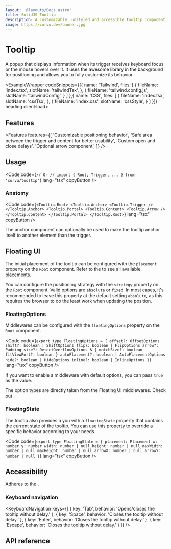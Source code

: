 ```yaml
---
layout: '@layouts/Docs.astro'
title: SolidJS Tooltip
description: A customizable, unstyled and accessible tooltip component for SolidJS
image: https://corvu.dev/banner.jpg
---
```


# Tooltip

A popup that displays information when its trigger receives keyboard focus or the mouse hovers over it. It uses the awesome <Link href="https://floating-ui.com/" text="Floating UI" newTab /> library in the background for positioning and allows you to fully customize its behavior.

<ExampleWrapper codeSnippets={[{
  name: 'Tailwind',
  files: [
    {
      fileName: 'index.tsx',
      slotName: 'tailwindTsx',
    },
    {
      fileName: 'tailwind.config.js',
      slotName: 'tailwindConfig',
    }
  ]
},{
  name: 'CSS',
  files: [
    {
      fileName: 'index.tsx',
      slotName: 'cssTsx',
    },
    {
      fileName: 'index.css',
      slotName: 'cssStyle',
    }
  ]
}]} heading client:load>
  <BasicExample client:load />
  <RawCode slot="tailwindTsx" code={TailwindTsx} lang="tsx" />
  <RawCode slot="tailwindConfig" code={TailwindConfig} lang="js" />
  <RawCode slot="cssTsx" code={CssTsx} lang="tsx" />
  <RawCode slot="cssStyle" code={CssStyle} lang="css" />
</ExampleWrapper>

## Features
<Features features={[
  'Customizable positioning behavior',
  'Safe area between the trigger and content for better usability',
  'Custom open and close delays',
  'Optional arrow component',
]} />

## Usage
<Code code={`
// Or
// import { Root, Trigger, ... } from 'corvu/tooltip'
`} lang="tsx" copyButton />

### Anatomy

<Code code={`
<Tooltip.Root>
  <Tooltip.Anchor>
    <Tooltip.Trigger />
  </Tooltip.Anchor>
  <Tooltip.Portal>
    <Tooltip.Content>
      <Tooltip.Arrow />
    </Tooltip.Content>
  </Tooltip.Portal>
</Tooltip.Root>
`} lang="tsx" copyButton />

The anchor component can optionally be used to make the tooltip anchor itself to another element than the trigger.

## Floating UI
The initial placement of the tooltip can be configured with the `placement` property on the `Root` component. Refer to the <Link href="https://floating-ui.com/docs/computePosition/#placement" text="Floating UI placement option" newTab /> to see all available placements.

You can configure the positioning strategy with the `strategy` property on the `Root` component. Valid options are `absolute` or `fixed`. In most cases, it's recommended to leave this property at the default setting `absolute`, as this requires the browser to do the least work when updating the position.

### FloatingOptions
Middlewares can be configured with the `floatingOptions` property on the `Root` component.

<Code code={`
export type FloatingOptions = {
  offset?: OffsetOptions
  shift?: boolean | ShiftOptions
  flip?: boolean | FlipOptions
  arrow?: Padding
  size?: DetectOverflowOptions & {
    matchSize?: boolean
    fitViewPort?: boolean
  }
  autoPlacement?: boolean | AutoPlacementOptions
  hide?: boolean | HideOptions
  inline?: boolean | InlineOptions
}
`} lang="tsx" copyButton />

If you want to enable a middleware with default options, you can pass `true` as the value.

The option types are directly taken from the Floating UI middlewares. Check out <Link href="https://floating-ui.com/docs/middleware/" text="Floating UI's middleware documentation" newTab />.

### FloatingState
The tooltip also provides a you with a `floatingState` property that contains the current state of the tooltip. You can use this property to override a specific behavior according to your needs.

<Code code={`
export type FloatingState = {
  placement: Placement
  x: number
  y: number
  width: number | null
  height: number | null
  maxWidth: number | null
  maxHeight: number | null
  arrowX: number | null
  arrowY: number | null
}
`} lang="tsx" copyButton />

## Accessibility
Adheres to the <Link href="https://www.w3.org/WAI/ARIA/apg/patterns/tooltip/" text="Tooltip WAI-ARIA design pattern" newTab />.

### Keyboard navigation

<KeyboardNavigation keys={[
  {
    key: 'Tab',
    behavior: 'Opens/closes the tooltip without delay.'
  },
  {
    key: 'Space',
    behavior: 'Closes the tooltip without delay.'
  },
  {
    key: 'Enter',
    behavior: 'Closes the tooltip without delay.'
  },
  {
    key: 'Escape',
    behavior: 'Closes the tooltip without delay.'
  }
]} />

## API reference

<GenerateApiDocs primitive="Tooltip" />
